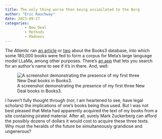 ```yaml
---
title: The only thing worse than being assimilated to the Borg
author: "Eric Rauchway"
date: 2023-09-27
categories:
         - New Deal
         - Methods
         - Madness
---
```


The *Atlantic* ran [an article](https://www-stage.theatlantic.com/technology/archive/2023/09/books3-database-generative-ai-training-copyright-infringement/675363/) or [two](https://www.theatlantic.com/technology/archive/2023/08/books3-ai-meta-llama-pirated-books/675063/) about the Books3 database, into which some 180,000 books were fed to form a corpus for Meta's large language model LLaMa, among other purposes. There's [an app](https://full-stack-search-prod.vercel.app) that lets you search for an author's name to see if it's in there. And, well:

![A screenshot demonstrating the presence of my first three New Deal books in Books3.](borg.png)

I haven't fully thought through (nor, I am heartened to see, have legal scholars) the implications of one's books being thus used. But I was not best pleased that Meta had apparently acquired the text of my books from a site containing pirated material. After all, surely Mark Zuckerberg can afford the possibly dozens of dollars it would cost to acquire these three texts. Why must the heralds of the future be simultaneously grandiose and ungenerous?

